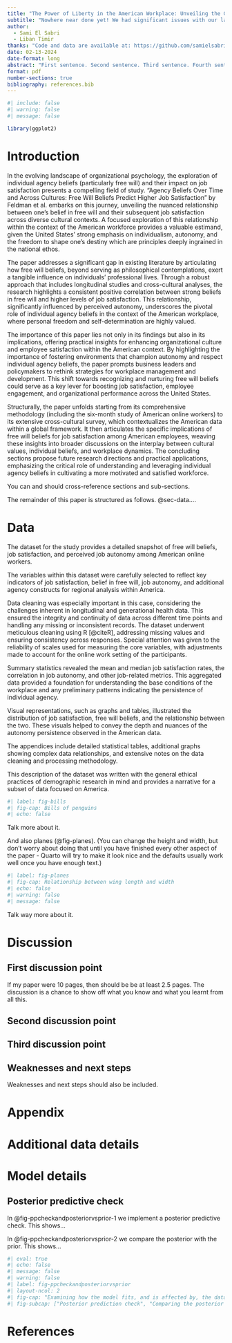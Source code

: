 ```yaml
---
title: "The Power of Liberty in the American Workplace: Unveiling the Global Impact of Free Will Perceptions on Job Satisfaction"
subtitle: "Nowhere near done yet! We had significant issues with our last dataset and had to restart, so bare with us."
author: 
  - Sami El Sabri
  - Liban Timir
thanks: "Code and data are available at: https://github.com/samielsabri/freewill_analysis. SSRP replication available at: https://www.socialsciencereproduction.org/reproductions/94caaeaf-7e11-4efa-9269-7729fc2e0837/index"
date: 02-13-2024
date-format: long
abstract: "First sentence. Second sentence. Third sentence. Fourth sentence."
format: pdf
number-sections: true
bibliography: references.bib
---
```


```r
#| include: false
#| warning: false
#| message: false

library(ggplot2)

```


# Introduction
In the evolving landscape of organizational psychology, the exploration of individual agency beliefs (particularly free will) and their impact on job satisfaction presents a compelling field of study. "Agency Beliefs Over Time and Across Cultures: Free Will Beliefs Predict Higher Job Satisfaction" by Feldman et al. embarks on this journey, unveiling the nuanced relationship between one's belief in free will and their subsequent job satisfaction across diverse cultural contexts. A focused exploration of this relationship within the context of the American workforce provides a valuable estimand, given the United States' strong emphasis on individualism, autonomy, and the freedom to shape one's destiny which are principles deeply ingrained in the national ethos.

The paper addresses a significant gap in existing literature by articulating how free will beliefs, beyond serving as philosophical contemplations, exert a tangible influence on individuals' professional lives. Through a robust approach that includes longitudinal studies and cross-cultural analyses, the research highlights a consistent positive correlation between strong beliefs in free will and higher levels of job satisfaction. This relationship, significantly influenced by perceived autonomy, underscores the pivotal role of individual agency beliefs in the context of the American workplace, where personal freedom and self-determination are highly valued.

The importance of this paper lies not only in its findings but also in its implications, offering practical insights for enhancing organizational culture and employee satisfaction within the American context. By highlighting the importance of fostering environments that champion autonomy and respect individual agency beliefs, the paper prompts business leaders and policymakers to rethink strategies for workplace management and development. This shift towards recognizing and nurturing free will beliefs could serve as a key lever for boosting job satisfaction, employee engagement, and organizational performance across the United States.

Structurally, the paper unfolds starting from its comprehensive methodology (including the six-month study of American online workers) to its extensive cross-cultural survey, which contextualizes the American data within a global framework. It then articulates the specific implications of free will beliefs for job satisfaction among American employees, weaving these insights into broader discussions on the interplay between cultural values, individual beliefs, and workplace dynamics. The concluding sections propose future research directions and practical applications, emphasizing the critical role of understanding and leveraging individual agency beliefs in cultivating a more motivated and satisfied workforce.

You can and should cross-reference sections and sub-sections. 

The remainder of this paper is structured as follows. @sec-data....


# Data {#sec-data}

The dataset for the study provides a detailed snapshot of free will beliefs, job satisfaction, and perceived job autonomy among American online workers. 

The variables within this dataset were carefully selected to reflect key indicators of job satisfaction, belief in free will, job autonomy, and additional agency constructs for regional analysis within America. 

Data cleaning was especially important in this case, considering the challenges inherent in longitudinal and generational health data. This ensured the integrity and continuity of data across different time points and handling any missing or inconsistent records. The dataset underwent meticulous cleaning using R [@citeR], addressing missing values and ensuring consistency across responses. Special attention was given to the reliability of scales used for measuring the core variables, with adjustments made to account for the online work setting of the participants.

Summary statistics revealed the mean and median job satisfaction rates, the correlation in job autonomy, and other job-related metrics. This aggregated data provided a foundation for understanding the base conditions of the workplace and any preliminary patterns indicating the persistence of individual agency.

Visual representations, such as graphs and tables, illustrated the distribution of job satisfaction, free will beliefs, and the relationship between the two. These visuals helped to convey the depth and nuances of the autonomy persistence observed in the American data.

The appendices include detailed statistical tables, additional graphs showing complex data relationships, and extensive notes on the data cleaning and processing methodology.

This description of the dataset was written with the general ethical practices of demographic research in mind and provides a narrative for a subset of data focused on America.




```r
#| label: fig-bills
#| fig-cap: Bills of penguins
#| echo: false

```

Talk more about it.

And also planes (@fig-planes). (You can change the height and width, but don't worry about doing that until you have finished every other aspect of the paper - Quarto will try to make it look nice and the defaults usually work well once you have enough text.)

```r
#| label: fig-planes
#| fig-cap: Relationship between wing length and width
#| echo: false
#| warning: false
#| message: false

```

Talk way more about it. 






# Discussion

## First discussion point {#sec-first-point}

If my paper were 10 pages, then should be be at least 2.5 pages. The discussion is a chance to show off what you know and what you learnt from all this. 

## Second discussion point

## Third discussion point

## Weaknesses and next steps

Weaknesses and next steps should also be included.

\newpage

\appendix

# Appendix {-}


# Additional data details

# Model details {#sec-model-details}

## Posterior predictive check

In @fig-ppcheckandposteriorvsprior-1 we implement a posterior predictive check. This shows...

In @fig-ppcheckandposteriorvsprior-2 we compare the posterior with the prior. This shows... 

```r
#| eval: true
#| echo: false
#| message: false
#| warning: false
#| label: fig-ppcheckandposteriorvsprior
#| layout-ncol: 2
#| fig-cap: "Examining how the model fits, and is affected by, the data"
#| fig-subcap: ["Posterior prediction check", "Comparing the posterior with the prior"]

```





\newpage


# References


